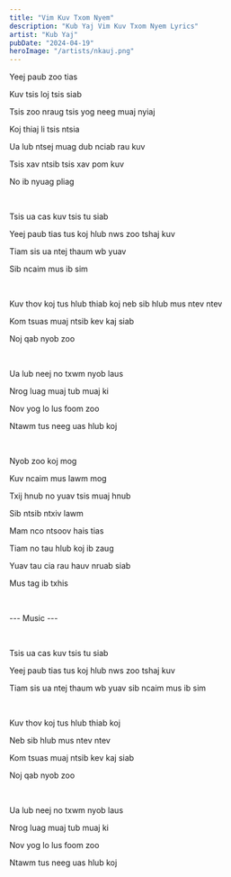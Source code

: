 ```yaml
---
title: "Vim Kuv Txom Nyem"
description: "Kub Yaj Vim Kuv Txom Nyem Lyrics"
artist: "Kub Yaj"
pubDate: "2024-04-19"
heroImage: "/artists/nkauj.png"
---
```


Yeej paub zoo tias

Kuv tsis loj tsis siab

Tsis zoo nraug tsis yog neeg muaj nyiaj

Koj thiaj li tsis ntsia

Ua lub ntsej muag dub nciab rau kuv

Tsis xav ntsib tsis xav pom kuv

No ib nyuag pliag

<br />

Tsis ua cas kuv tsis tu siab

Yeej paub tias tus koj hlub nws zoo tshaj kuv

Tiam sis ua ntej thaum wb yuav

Sib ncaim mus ib sim

<br />

Kuv thov koj tus hlub thiab koj neb sib hlub mus ntev ntev

Kom tsuas muaj ntsib kev kaj siab

Noj qab nyob zoo

<br />

Ua lub neej no txwm nyob laus

Nrog luag muaj tub muaj ki

Nov yog lo lus foom zoo

Ntawm tus neeg uas hlub koj

<br />

Nyob zoo koj mog

Kuv ncaim mus lawm mog

Txij hnub no yuav tsis muaj hnub

Sib ntsib ntxiv lawm

Mam nco ntsoov hais tias

Tiam no tau hlub koj ib zaug

Yuav tau cia rau hauv nruab siab

Mus tag ib txhis

<br />

--- Music ---

<br />

Tsis ua cas kuv tsis tu siab

Yeej paub tias tus koj hlub nws zoo tshaj kuv

Tiam sis ua ntej thaum wb yuav sib ncaim mus ib sim

<br />

Kuv thov koj tus hlub thiab koj

Neb sib hlub mus ntev ntev

Kom tsuas muaj ntsib kev kaj siab

Noj qab nyob zoo

<br />

Ua lub neej no txwm nyob laus

Nrog luag muaj tub muaj ki

Nov yog lo lus foom zoo

Ntawm tus neeg uas hlub koj

